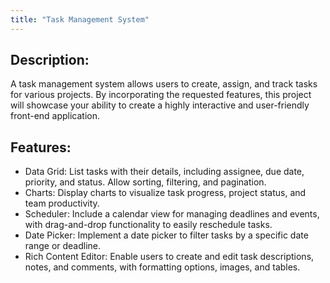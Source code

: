 ```yaml
---
title: "Task Management System"
---
```


## Description:

A task management system allows users to create, assign, and track tasks for various projects. By incorporating the requested features, this project will showcase your ability to create a highly interactive and user-friendly front-end application.

## Features:

-   Data Grid: List tasks with their details, including assignee, due date, priority, and status. Allow sorting, filtering, and pagination.
-   Charts: Display charts to visualize task progress, project status, and team productivity.
-   Scheduler: Include a calendar view for managing deadlines and events, with drag-and-drop functionality to easily reschedule tasks.
-   Date Picker: Implement a date picker to filter tasks by a specific date range or deadline.
-   Rich Content Editor: Enable users to create and edit task descriptions, notes, and comments, with formatting options, images, and tables.

